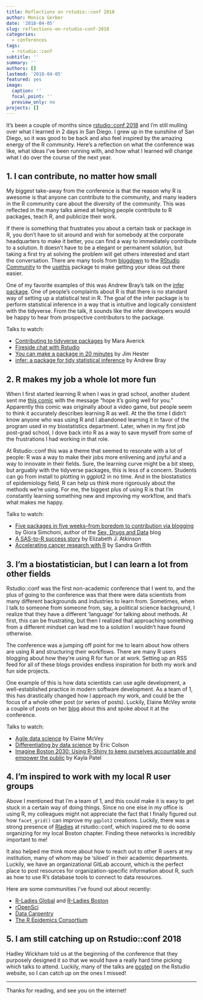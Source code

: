 ```yaml
---
title: Reflections on rstudio::conf 2018
author: Monica Gerber
date: '2018-04-05'
slug: reflections-on-rstudio-conf-2018
categories:
  - conferences
tags:
  - rstudio::conf
subtitle: ''
summary: ''
authors: []
lastmod: '2018-04-05'
featured: yes
image:
  caption: ''
  focal_point: ''
  preview_only: no
projects: []
---
```


It's been a couple of months since [rstudio::conf 2018](https://www.rstudio.com/conference/) and I'm still mulling over what I learned in 2 days in San Diego. I grew up in the sunshine of San Diego, so it was good to be back and also feel inspired by the amazing energy of the R community. Here's a reflection on what the conference was like, what ideas I've been running with, and how what I learned will change what I do over the course of the next year.

## 1. I can contribute, no matter how small

My biggest take-away from the conference is that the reason why R is awesome is that anyone can contribute to the community, and many leaders in the R community care about the diversity of the community. This was reflected in the many talks aimed at helping people contribute to R packages, teach R, and publicize their work. 

If there is something that frustrates you about a certain task or package in R, you don't have to sit around and wish for somebody at the corporate headquarters to make it better, you can find a way to immediately contribute to a solution. It doesn't have to be a elegant or permanent solution, but taking a first try at solving the problem will get others interested and start the conversation. There are many tools from [blogdown](https://bookdown.org/yihui/blogdown/) to the [RStudio Community](https://community.rstudio.com/) to the [usethis](http://usethis.r-lib.org/) package to make getting your ideas out there easier. 

One of my favorite examples of this was Andrew Bray's talk on the [infer package](https://infer.netlify.com/). One of people's complaints about R is that there is no standard way of setting up a statistical test in R. The goal of the infer package is to perform statistical inference in a way that is intuitive and logically consistent with the tidyverse. From the talk, it sounds like the infer developers would be happy to hear from prospective contributors to the package.


Talks to watch:

* [Contributing to tidyverse packages](https://www.rstudio.com/resources/videos/contributing-to-tidyverse-packages/) by Mara Averick
* [Fireside chat with Rstudio](https://www.rstudio.com/resources/videos/fireside-chat-with-rstudio-tidyverse-discussion/)
* [You can make a package in 20 minutes](https://www.rstudio.com/resources/videos/you-can-make-a-package-in-20-minutes/) by Jim Hester
* [infer: a package for tidy statistical inference](https://www.rstudio.com/resources/videos/infer-a-package-for-tidy-statistical-inference) by Andrew Bray


## 2. R makes my job a whole lot more fun

When I first started learning R when I was in grad school, another student sent me [this comic](https://www.facebook.com/photo.php?fbid=10153987792145791&set=a.10150155755935791.338654.617055790&type=3&theater) with the message "hope it's going well for you." Apparently this comic was originally about a video game, but people seem to think it accurately describes learning R as well. At the the time I didn't know anyone who was using R and I abandoned learning it in favor of the program used in my biostatistics department. Later, when in my first job post-grad school, I dove back into R as a way to save myself from some of the frustrations I had working in that role.

At Rstudio::conf this was a theme that seemed to resonate with a lot of people: R was a way to make their jobs more enlivening and joyful and a way to innovate in their fields. Sure, the learning curve might be a bit steep, but arguably with the tidyverse packages, this is less of a concern. Students can go from install to plotting in ggplot2 in no time. And in the biostatistics of epidemiology field, R can help us think more rigorously about the methods we're using. For me, the biggest plus of using R is that I'm constantly learning something new and improving my workflow, and that's what makes me happy.

Talks to watch:

* [Five packages in five weeks--from boredom to contribution via blogging](https://www.rstudio.com/resources/videos/five-packages-in-five-weeks-from-boredom-to-contribution-via-blogging/) by Giora Simchoni, author of the [Sex, Drugs and Data](http://giorasimchoni.com/) blog
* [A SAS-to-R success story](https://www.rstudio.com/resources/videos/a-sas-to-r-success-story/) by Elizabeth J. Atkinson 
* [Accelerating cancer research with R](https://www.rstudio.com/resources/videos/accelerating-cancer-research-with-r/) by Sandra Griffith


## 3. I'm a biostatistician, but I can learn a lot from other fields

Rstudio::conf was the first non-academic conference that I went to, and the plus of going to the conference was that there were data scientists from many different backgrounds and industries to learn from. Sometimes, when I talk to someone from someone from, say, a political science background, I realize that they have a different 'language' for talking about methods. At first, this can be frustrating, but then I realized that approaching something from a different mindset can lead me to a solution I wouldn't have found otherwise.

The conference was a jumping off point for me to learn about how others are using R and structuring their workflows. There are many R users blogging about how they're using R for fun or at work. Setting up an RSS feed for all of these blogs provides endless inspiration for both my work and fun side projects.

One example of this is how data scientists can use agile development, a well-established practice in modern software development. As a team of 1, this has drastically changed how I approach my work, and could be the focus of a whole other post (or series of posts). Luckily, Elaine McVey wrote a couple of posts on her [blog](http://www.datawoman.com/) about this and spoke about it at the conference.

Talks to watch:

* [Agile data science](https://www.rstudio.com/resources/videos/agile-data-science/) by Elaine McVey
* [Differentiating by data science](https://www.rstudio.com/resources/videos/differentiating-by-data-science/) by Eric Colson
* [Imagine Boston 2030: Using R-Shiny to keep ourselves accountable and empower the public](https://www.rstudio.com/resources/videos/imagine-boston-2030-using-r-shiny-to-keep-ourselves-accountable-and-empower-the-public/) by Kayla Patel


## 4. I'm inspired to work with my local R user groups

Above I mentioned that I'm a team of 1, and this could make it is easy to get stuck in a certain way of doing things. Since no one else in my office is using R, my colleagues might not appreciate the fact that I finally figured out how `facet_grid()` can improve my `ggplot2` creations. Luckily, there was a strong presence of [Rladies](https://rladies.org/) at rstudio::conf, which inspired me to do some organizing for my local Boston chapter. Finding these networks is incredibly important to me!

It also helped me think more about how to reach out to other R users at my institution, many of whom may be 'siloed' in their academic departments. Luckily, we have an organizational GitLab account, which is the perfect place to post resources for organization-specific information about R, such as how to use R's database tools to connect to data resources. 

Here are some communities I've found out about recently:

* [R-Ladies Global](https://rladies.org/) and [R-Ladies Boston](https://www.meetup.com/rladies-boston/)
* [rOpenSci](https://ropensci.org/)
* [Data Carpentry](http://www.datacarpentry.org/)
* [The R Epidemics Consortium](https://www.repidemicsconsortium.org/)


## 5. I am still catching up on Rstudio::conf 2018

Hadley Wickham told us at the beginning of the conference that they purposely designed it so that we would have a really hard time picking which talks to attend. Luckily, many of the talks are [posted](https://www.rstudio.com/resources/videos/rstudioconf-2018-talks/) on the Rstudio website, so I can catch up on the ones I missed!


***

Thanks for reading, and see you on the internet!